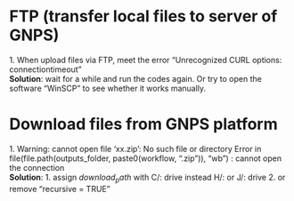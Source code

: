 # FTP (transfer local files to server of GNPS)
| 1. When upload files via FTP, meet the error "Unrecognized CURL options: connectiontimeout" 

| **Solution**: wait for a while and run the codes again. Or try to open the software "WinSCP" to see whether it works manually.



# Download files from GNPS platform
| 1. Warning: cannot open file 'xx.zip': No such file or directory Error in file(file.path(outputs_folder, paste0(workflow, ".zip")), "wb") : cannot open the connection
| **Solution**: 1. assign $download_path$ with C/: drive instead H/: or J/: drive
                2. or remove "recursive = TRUE"
